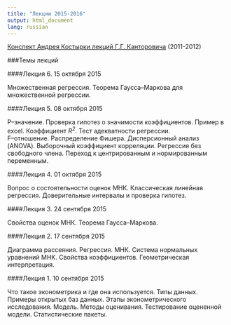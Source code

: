 ```yaml
---
title: "Лекции 2015-2016"
output: html_document
lang: russian
---
```


[Конспект Андрея Костырки лекций Г.Г. Канторовича](https://github.com/bdemeshev/em301/raw/master/hse_notes/kantorovich,%20lectures%20by%20kostyrka.pdf) (2011-2012)

###Темы лекций

####Лекция 6. 15 октября 2015

Множественная регрессия. Теорема Гаусса--Маркова для множественной регрессии.

####Лекция 5. 08 октября 2015

P--значение. Проверка гипотез о значимости коэффициентов. Пример в excel. Коэффициент <i>R<sup>2</sup></i>. Тест адекватности регрессии. 
<br />F--отношение. Распределение Фишера. Дисперсионный анализ (ANOVA). Выборочный коэффициент корреляции. Регрессия без свободного члена. Переход к центрированным и нормированным переменным.

####Лекция 4. 01 октября 2015

Вопрос о состоятельности оценок МНК. Классическая линейная регрессия. Доверительные интервалы и проверка гипотез.

####Лекция 3. 24 сентября 2015

Свойства оценок МНК. Теорема Гаусса--Маркова.

####Лекция 2. 17 сентября 2015

Диаграмма рассеяния. Регрессия. МНК. Система нормальных уравнений МНК. Свойства коэффициентов. Геометрическая интерпретация.

####Лекция 1. 10 сентября 2015

Что такое эконометрика и где она используется. Типы данных. Примеры открытых баз данных. Этапы эконометрического исследования. Модель. Методы оценивания. Тестирование оцененной модели. Статистические пакеты.




